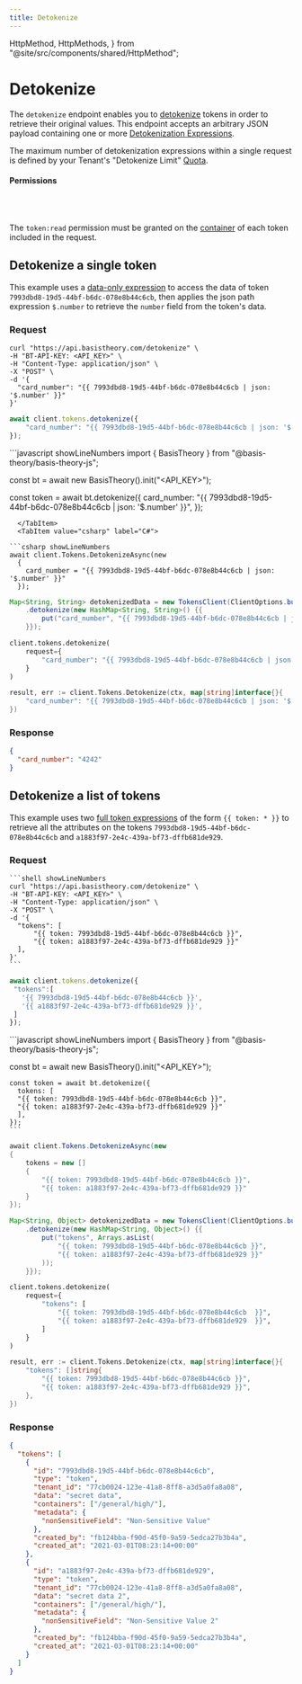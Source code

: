 ```yaml
---
title: Detokenize
---
```



  HttpMethod,
  HttpMethods,
} from "@site/src/components/shared/HttpMethod";

# Detokenize

The `detokenize` endpoint enables you to [detokenize](/docs/expressions/detokenization) tokens in order to retrieve their original values.
This endpoint accepts an arbitrary JSON payload containing one or more [Detokenization Expressions](/docs/expressions/detokenization).

The maximum number of detokenization expressions within a single request is defined by your Tenant's "Detokenize Limit" [Quota](/docs/api/rate-limits#default-quotas).

<HttpMethod
  method={HttpMethods.POST}
  endpoint="https://api.basistheory.com/detokenize"
/>

#### Permissions

<Permission content="token:read" />

<br/><br/>

The `token:read` permission must be granted on the [container](/docs/concepts/what-are-containers) of each token included in the request.

## Detokenize a single token

This example uses a [data-only expression](/docs/expressions/detokenization#using-data-only-expressions) to access the data of token `7993dbd8-19d5-44bf-b6dc-078e8b44c6cb`, then applies the json path expression `$.number` to retrieve the `number` field from the token's data.

### Request

<Tabs className="bt-tabs" groupId="languages">
  <TabItem value="shell" label="cURL">

```shell showLineNumbers
curl "https://api.basistheory.com/detokenize" \
-H "BT-API-KEY: <API_KEY>" \
-H "Content-Type: application/json" \
-X "POST" \
-d '{
  "card_number": "{{ 7993dbd8-19d5-44bf-b6dc-078e8b44c6cb | json: '$.number' }}"
}'
```

  </TabItem>
  <TabItem value="node" label="Node">

```javascript showLineNumbers
await client.tokens.detokenize({
    "card_number": "{{ 7993dbd8-19d5-44bf-b6dc-078e8b44c6cb | json: '$.number' }}"
});
```

  </TabItem>
  <TabItem value="javascript" label="JavaScript (legacy)">
```javascript showLineNumbers
import { BasisTheory } from "@basis-theory/basis-theory-js";

const bt = await new BasisTheory().init("<API_KEY>");

const token = await bt.detokenize({
  card_number: "{{ 7993dbd8-19d5-44bf-b6dc-078e8b44c6cb | json: '$.number' }}",
});
```
  </TabItem>
  <TabItem value="csharp" label="C#">

```csharp showLineNumbers
await client.Tokens.DetokenizeAsync(new
  {
    card_number = "{{ 7993dbd8-19d5-44bf-b6dc-078e8b44c6cb | json: '$.number' }}"
  });
```

  </TabItem>
  <TabItem value="java" label="Java">

```java showLineNumbers
Map<String, String> detokenizedData = new TokensClient(ClientOptions.builder().build())
    .detokenize(new HashMap<String, String>() {{
        put("card_number", "{{ 7993dbd8-19d5-44bf-b6dc-078e8b44c6cb | json: '$.number' }}");
    }});
```

  </TabItem>
  <TabItem value="python" label="Python">

```python showLineNumbers
client.tokens.detokenize(
    request={
        "card_number": "{{ 7993dbd8-19d5-44bf-b6dc-078e8b44c6cb | json: '$.number' }}"
    }
)
```

  </TabItem>
  <TabItem value="go" label="Go">

```go showLineNumbers
result, err := client.Tokens.Detokenize(ctx, map[string]interface{}{
    "card_number": "{{ 7993dbd8-19d5-44bf-b6dc-078e8b44c6cb | json: '$.number' }}",
})
```

  </TabItem>
</Tabs>

### Response

```json showLineNumbers
{
  "card_number": "4242"
}
```

## Detokenize a list of tokens

This example uses two [full token expressions](/docs/expressions/detokenization#using-full-token-expressions) of the form `{{ token: * }}` to retrieve all the attributes on the tokens `7993dbd8-19d5-44bf-b6dc-078e8b44c6cb` and `a1883f97-2e4c-439a-bf73-dffb681de929`.

### Request

<Tabs className="bt-tabs" groupId="languages">
  <TabItem value="shell" label="cURL">

    ```shell showLineNumbers
    curl "https://api.basistheory.com/detokenize" \
    -H "BT-API-KEY: <API_KEY>" \
    -H "Content-Type: application/json" \
    -X "POST" \
    -d '{
      "tokens": [
          "{{ token: 7993dbd8-19d5-44bf-b6dc-078e8b44c6cb }}",
          "{{ token: a1883f97-2e4c-439a-bf73-dffb681de929 }}"
      ],
    }'
    ```

  </TabItem>
  <TabItem value="node" label="Node">

```javascript showLineNumbers
await client.tokens.detokenize({
 "tokens":[
   '{{ 7993dbd8-19d5-44bf-b6dc-078e8b44c6cb }}',
   '{{ a1883f97-2e4c-439a-bf73-dffb681de929 }}',
 ]
});
```

  </TabItem>
  <TabItem value="javascript" label="JavaScript (legacy)">
```javascript showLineNumbers
import { BasisTheory } from "@basis-theory/basis-theory-js";

const bt = await new BasisTheory().init("<API_KEY>");

    const token = await bt.detokenize({
      tokens: [
      "{{ token: 7993dbd8-19d5-44bf-b6dc-078e8b44c6cb }}",
      "{{ token: a1883f97-2e4c-439a-bf73-dffb681de929 }}"
      ],
    });
    ```

  </TabItem>
  <TabItem value="csharp" label="C#">

```csharp showLineNumbers
await client.Tokens.DetokenizeAsync(new
{
    tokens = new []
    {
        "{{ token: 7993dbd8-19d5-44bf-b6dc-078e8b44c6cb }}",
        "{{ token: a1883f97-2e4c-439a-bf73-dffb681de929 }}"
    }
});
```

  </TabItem>
  <TabItem value="java" label="Java">

```java showLineNumbers
Map<String, Object> detokenizedData = new TokensClient(ClientOptions.builder().build())
    .detokenize(new HashMap<String, Object>() {{
        put("tokens", Arrays.asList(
            "{{ token: 7993dbd8-19d5-44bf-b6dc-078e8b44c6cb }}",
            "{{ token: a1883f97-2e4c-439a-bf73-dffb681de929 }}"
        ));
    }});
```

  </TabItem>
  <TabItem value="python" label="Python">

```python showLineNumbers
client.tokens.detokenize(
    request={
        "tokens": [
            "{{ token: 7993dbd8-19d5-44bf-b6dc-078e8b44c6cb  }}",
            "{{ token: a1883f97-2e4c-439a-bf73-dffb681de929  }}",
        ]
    }
)
```

  </TabItem>
  <TabItem value="go" label="Go">

```go showLineNumbers
result, err := client.Tokens.Detokenize(ctx, map[string]interface{}{
    "tokens": []string{
        "{{ token: 7993dbd8-19d5-44bf-b6dc-078e8b44c6cb }}",
        "{{ token: a1883f97-2e4c-439a-bf73-dffb681de929 }}",
    },
})
```

  </TabItem>
</Tabs>

### Response

```json showLineNumbers
{
  "tokens": [
    {
      "id": "7993dbd8-19d5-44bf-b6dc-078e8b44c6cb",
      "type": "token",
      "tenant_id": "77cb0024-123e-41a8-8ff8-a3d5a0fa8a08",
      "data": "secret data",
      "containers": ["/general/high/"],
      "metadata": {
        "nonSensitiveField": "Non-Sensitive Value"
      },
      "created_by": "fb124bba-f90d-45f0-9a59-5edca27b3b4a",
      "created_at": "2021-03-01T08:23:14+00:00"
    },
    {
      "id": "a1883f97-2e4c-439a-bf73-dffb681de929",
      "type": "token",
      "tenant_id": "77cb0024-123e-41a8-8ff8-a3d5a0fa8a08",
      "data": "secret data 2",
      "containers": ["/general/high/"],
      "metadata": {
        "nonSensitiveField": "Non-Sensitive Value 2"
      },
      "created_by": "fb124bba-f90d-45f0-9a59-5edca27b3b4a",
      "created_at": "2021-03-01T08:23:14+00:00"
    }
  ]
}
```
